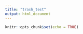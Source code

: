 ```yaml
---
title: "trash_test"
output: html_document
---
```


```r
knitr::opts_chunk$set(echo = TRUE)
```

